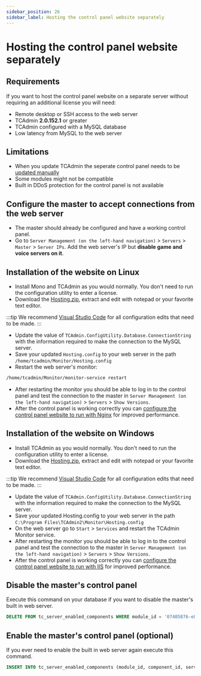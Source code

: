 ```yaml
---
sidebar_position: 26
sidebar_label: Hosting the control panel website separately
---
```


# Hosting the control panel website separately

## Requirements

If you want to host the control panel website on a separate server without requiring an additional license you will need:

- Remote desktop or SSH access to the web server
- TCAdmin **2.0.152.1** or greater
- TCAdmin configured with a MySQL database
- Low latency from MySQL to the web server

## Limitations

- When you update TCAdmin the seperate control panel needs to be [updated manually](/getting-started/updating#manual-update)
- Some modules might not be compatible
- Built in DDoS protection for the control panel is not available

## Configure the master to accept connections from the web server

- The master should already be configured and have a working control panel.
- Go to `Server Management (on the left-hand navigation)` > `Servers` > `Master` > `Server IPs`. Add the web server's IP but **disable game and voice servers on it**.

## Installation of the website on Linux

- Install Mono and TCAdmin as you would normally. You don't need to run the configuration utility to enter a license.
- Download the [Hosting.zip](/downloads/Hosting.zip), extract and edit with notepad or your favorite text editor.

:::tip
We recommend [Visual Studio Code](https://code.visualstudio.com/) for all configuration edits that need to be made.
:::

- Update the value of `TCAdmin.ConfigUtility.Database.ConnectionString` with the information required to make the connection to the MySQL server.
- Save your updated `Hosting.config` to your web server in the path `/home/tcadmin/Monitor/Hosting.config`
- Restart the web server's monitor:

```bash
/home/tcadmin/Monitor/monitor-service restart
```

- After restarting the monitor you should be able to log in to the control panel and test the connection to the master in `Server Management (on the left-hand navigation)` > `Servers` > `Show Versions`.
- After the control panel is working correctly you can [configure the control panel website to run with Nginx](#) for improved performance.

## Installation of the website on Windows

- Install TCAdmin as you would normally. You don't need to run the configuration utility to enter a license.
- Download the [Hosting.zip](/downloads/Hosting.zip), extract and edit with notepad or your favorite text editor.

:::tip
We recommend [Visual Studio Code](https://code.visualstudio.com/) for all configuration edits that need to be made.
:::

- Update the value of `TCAdmin.ConfigUtility.Database.ConnectionString` with the information required to make the connection to the MySQL server.
- Save your updated Hosting.config to your web server in the path `C:\Program Files\TCAdmin2\Monitor\Hosting.config`
- On the web server go to `Start` > `Services` and restart the TCAdmin Monitor service.
- After restarting the monitor you should be able to log in to the control panel and test the connection to the master in `Server Management (on the left-hand navigation)` > `Servers` > `Show Versions`.
- After the control panel is working correctly you can [configure the control panel website to run with IIS](#) for improved performance.

## Disable the master's control panel

Execute this command on your database if you want to disable the master's built in web server.

```sql
DELETE FROM tc_server_enabled_components WHERE module_id = '07405876-e8c2-4b24-a774-4ef57f596384' AND component_id = 2 AND server_id = 1;
```

## Enable the master's control panel (optional)

If you ever need to enable the built in web server again execute this command.

```sql
INSERT INTO tc_server_enabled_components (module_id, component_id, server_id) values ('07405876-e8c2-4b24-a774-4ef57f596384', 2, 1);
```